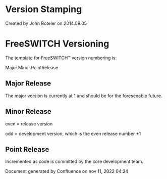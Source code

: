 
# Version Stamping 

 Created by  John Boteler on 2014.09.05

  
# FreeSWITCH Versioning  

The template for FreeSWITCH™ version numbering is:

Major.Minor.PointRelease

## Major Release 

The major version is currently at 1 and should be for the foreseeable future.

## Minor Release  

even = release version

odd = development version, which is the even release number +1  

## Point Release

Incremented as code is committed by the core development team.

  
Document generated by Confluence on nov 11, 2022 04:24
